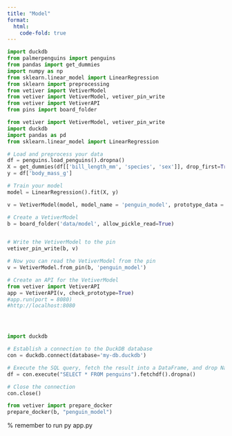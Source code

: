 ---
title: "Model"
format:
  html:
    code-fold: true
---

```{python}
import duckdb
from palmerpenguins import penguins
from pandas import get_dummies
import numpy as np
from sklearn.linear_model import LinearRegression
from sklearn import preprocessing
from vetiver import VetiverModel
from vetiver import VetiverModel, vetiver_pin_write
from vetiver import VetiverAPI
from pins import board_folder

```

```{python}
from vetiver import VetiverModel, vetiver_pin_write
import duckdb
import pandas as pd
from sklearn.linear_model import LinearRegression

# Load and preprocess your data
df = penguins.load_penguins().dropna()
X = get_dummies(df[['bill_length_mm', 'species', 'sex']], drop_first=True)
y = df['body_mass_g']

# Train your model
model = LinearRegression().fit(X, y)

v = VetiverModel(model, model_name = 'penguin_model', prototype_data = X)

# Create a VetiverModel
b = board_folder('data/model', allow_pickle_read=True)


# Write the VetiverModel to the pin
vetiver_pin_write(b, v)

# Now you can read the VetiverModel from the pin
v = VetiverModel.from_pin(b, 'penguin_model')

# Create an API for the VetiverModel
from vetiver import VetiverAPI
app = VetiverAPI(v, check_prototype=True)
#app.run(port = 8080)
#http://localhost:8080




import duckdb

# Establish a connection to the DuckDB database
con = duckdb.connect(database='my-db.duckdb')

# Execute the SQL query, fetch the result into a DataFrame, and drop NaN values
df = con.execute("SELECT * FROM penguins").fetchdf().dropna()

# Close the connection
con.close()

from vetiver import prepare_docker
prepare_docker(b, "penguin_model")

```

\% remember to run py app.py
